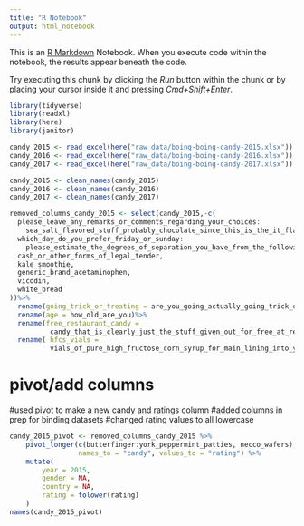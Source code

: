 ```yaml
---
title: "R Notebook"
output: html_notebook
---
```


This is an [R Markdown](http://rmarkdown.rstudio.com) Notebook. When you execute code within the notebook, the results appear beneath the code. 

Try executing this chunk by clicking the *Run* button within the chunk or by placing your cursor inside it and pressing *Cmd+Shift+Enter*. 

```r

library(tidyverse)
library(readxl)
library(here)
library(janitor)
```

```r
candy_2015 <- read_excel(here("raw_data/boing-boing-candy-2015.xlsx"))
candy_2016 <- read_excel(here("raw_data/boing-boing-candy-2016.xlsx"))
candy_2017 <- read_excel(here("raw_data/boing-boing-candy-2017.xlsx"))
```

```r
candy_2015 <- clean_names(candy_2015)
candy_2016 <- clean_names(candy_2016)
candy_2017 <- clean_names(candy_2017)
```



```r
removed_columns_candy_2015 <- select(candy_2015,-c(
  please_leave_any_remarks_or_comments_regarding_your_choices:
    sea_salt_flavored_stuff_probably_chocolate_since_this_is_the_it_flavor_of_the_year,
  which_day_do_you_prefer_friday_or_sunday:
    please_estimate_the_degrees_of_separation_you_have_from_the_following_folks_beyonce_knowles,
  cash_or_other_forms_of_legal_tender,
  kale_smoothie,
  generic_brand_acetaminophen,
  vicodin,
  white_bread
))%>%
  rename(going_trick_or_treating = are_you_going_actually_going_trick_or_treating_yourself)%>%
  rename(age = how_old_are_you)%>%
  rename(free_restaurant_candy =
          candy_that_is_clearly_just_the_stuff_given_out_for_free_at_restaurants) %>%
  rename( hfcs_vials = 
          vials_of_pure_high_fructose_corn_syrup_for_main_lining_into_your_vein )

```
# pivot/add columns
#used pivot to make a new candy and ratings column
#added columns in prep for binding datasets
#changed rating values to all lowercase


```r
candy_2015_pivot <- removed_columns_candy_2015 %>%
    pivot_longer(c(butterfinger:york_peppermint_patties, necco_wafers),
                 names_to = "candy", values_to = "rating") %>%
    mutate(
        year = 2015,
        gender = NA,
        country = NA,
        rating = tolower(rating)
    )
names(candy_2015_pivot)
```



```r

```
